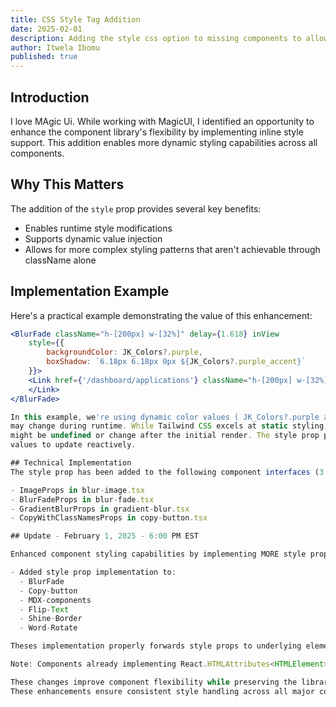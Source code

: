 ```yaml
---
title: CSS Style Tag Addition
date: 2025-02-01
description: Adding the style css option to missing components to allow for more dynamic/flexible design.
author: Itwela Ibomu
published: true
---
```


## Introduction

I love MAgic Ui. While working with MagicUI, I identified an opportunity to enhance the component library's flexibility by implementing inline style support. This addition enables more dynamic styling capabilities across all components.

## Why This Matters

The addition of the `style` prop provides several key benefits:
- Enables runtime style modifications
- Supports dynamic value injection
- Allows for more complex styling patterns that aren't achievable through className alone

## Implementation Example

Here's a practical example demonstrating the value of this enhancement:

```jsx
<BlurFade className="h-[200px] w-[32%]" delay={1.618} inView
    style={{
        backgroundColor: JK_Colors?.purple,
        boxShadow: `6.18px 6.18px 0px ${JK_Colors?.purple_accent}`
    }}>
    <Link href={'/dashboard/applications'} className="h-[200px] w-[32%] rounded-lg">
    </Link>
</BlurFade>

In this example, we're using dynamic color values ( JK_Colors?.purple and JK_Colors?.purple_accent ) that 
may change during runtime. While Tailwind CSS excels at static styling, it cannot handle dynamic values that 
might be undefined or change after the initial render. The style prop provides a solution by allowing these 
values to update reactively.

## Technical Implementation
The style prop has been added to the following component interfaces (3 total):

- ImageProps in blur-image.tsx
- BlurFadeProps in blur-fade.tsx
- GradientBlurProps in gradient-blur.tsx
- CopyWithClassNamesProps in copy-button.tsx

## Update - February 1, 2025 - 6:00 PM EST

Enhanced component styling capabilities by implementing MORE style prop support across multiple components:

- Added style prop implementation to:
  - BlurFade
  - Copy-button
  - MDX-components
  - Flip-Text
  - Shine-Border
  - Word-Rotate

Theses implementation properly forwards style props to underlying elements, ensuring consistent and reliable application of dynamic styles. This enhancement maintains full TypeScript type safety through proper interface inheritance.

Note: Components already implementing React.HTMLAttributes<HTMLElement> or similar interfaces inherently support style props and were left unchanged to maintain existing functionality.

These changes improve component flexibility while preserving the library's type-safe architecture.
These enhancements ensure consistent style handling across all major components while maintaining type safety.
